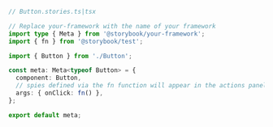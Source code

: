 ```ts
// Button.stories.ts|tsx

// Replace your-framework with the name of your framework
import type { Meta } from '@storybook/your-framework';
import { fn } from '@storybook/test';

import { Button } from './Button';

const meta: Meta<typeof Button> = {
  component: Button,
  // spies defined via the fn function will appear in the actions panel once invoked
  args: { onClick: fn() },
};

export default meta;
```
